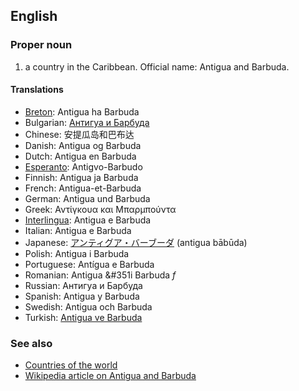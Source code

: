 ==English==

===Proper noun===

# a country in the Caribbean. Official name: Antigua and Barbuda.

====Translations====
*[[Breton]]: Antigua ha Barbuda
*Bulgarian: [[Антигуа и Барбуда]]
*Chinese: 安提瓜岛和巴布达
*Danish: Antigua og Barbuda
*Dutch: Antigua en Barbuda
*[[Esperanto]]: Antigvo-Barbudo
*Finnish: Antigua ja Barbuda
*French: Antigua-et-Barbuda
*German: Antigua und Barbuda
*Greek: Αντίγκουα και Μπαρμπούντα
*[[Interlingua]]: Antigua e Barbuda
*Italian: Antigua e Barbuda
*Japanese: [[アンティグア・バーブーダ]] (antigua bābūda)
*Polish: Antigua i Barbuda
*Portuguese: Antígua e Barbuda
*Romanian: Antigua &#351i Barbuda ''f''
*Russian: Антигуа и Барбуда
*Spanish: Antigua y Barbuda
*Swedish: Antigua och Barbuda
*Turkish: [[Antigua ve Barbuda]]

===See also===
*[[Countries of the world]]
*[[en:Antigua and Barbuda|Wikipedia article on Antigua and Barbuda]]